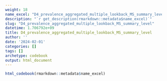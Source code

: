```yaml
---
weight: 18
name_excel: "D4_prevalence_aggregated_multiple_lookback_MS_summary_level.xlsx"
description: "`r get_description(rmarkdown::metadata$name_excel)`"
slug: "D4_prevalence_aggregated_multiple_lookback_MS_summary_level"
datetime: 1.706792e+09
title: D4_prevalence_aggregated_multiple_lookback_MS_summary_level
author: ''
date: '2024-02-01'
categories: []
tags: []
archetype: codebook
output: html_document
---
```


```r
html_codebook(rmarkdown::metadata$name_excel)
```
